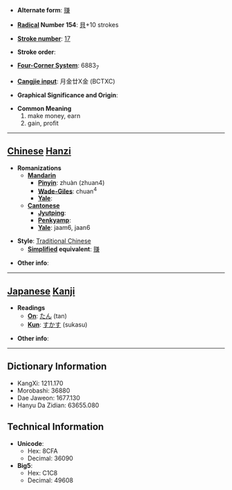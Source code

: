 * '''Alternate form''': [[赚]]

* '''[[Wiktionary:Chinese radical index| Radical]] Number 154''': [[Wiktionary:Chinese radical index 貝|貝]]+10 strokes

* '''[[Wiktionary:Chinese total strokes index|Stroke number]]''': [[Wiktionary:Chinese total strokes index 17|17]]

* '''Stroke order''': 

* '''[[Wiktionary:Chinese four corner index|Four-Corner System]]''': 6883<sub>7</sub>

* '''[[Wiktionary:Chinese Cangjie index|Cangjie input]]''': 月金廿X金 (BCTXC)

* '''Graphical Significance and Origin''': 

* '''Common Meaning'''
*#make money, earn
*# gain, profit


----

== [[Chinese]] [[Hanzi]] ==

* '''Romanizations'''
** '''[[Mandarin]]'''
*** '''[[Pinyin]]''': zhuàn (zhuan4)
*** '''[[Wade-Giles]]''': chuan<sup>4</sup>
*** '''[[Yale]]''': 
** '''[[Cantonese]]'''
*** '''[[Jyutping]]''':
*** '''[[Penkyamp]]''': 
*** '''[[Yale]]''': jaam6, jaan6

* '''Style''': [[Traditional Chinese]] 
** '''[[Simplified Chinese|Simplified]] equivalent''': [[赚]]

* '''Other info''': 

----

== [[Japanese]] [[Kanji]] ==

* '''Readings'''
** '''[[On]]''': [[たん]] (tan)
** '''[[Kun]]''': [[すかす]] (sukasu)

* '''Other info''':  

----

== Dictionary Information ==

* KangXi: 1211.170
* Morobashi: 36880
* Dae Jaweon: 1677.130
* Hanyu Da Zidian: 63655.080

== Technical Information ==

* '''Unicode''':
** Hex: 8CFA
** Decimal: 36090
* '''Big5''':
** Hex: C1C8
** Decimal: 49608